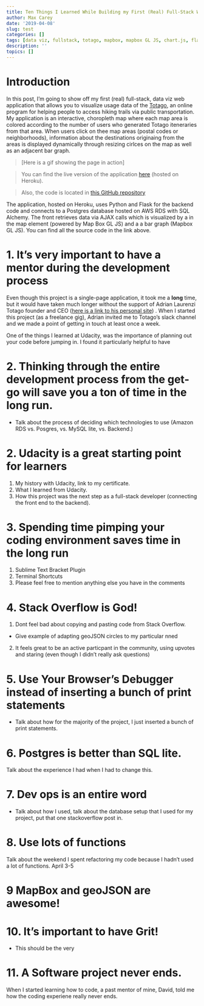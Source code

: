 ```yaml
---
title: Ten Things I Learned While Building my First (Real) Full-Stack Web App
author: Max Carey
date: '2019-04-08'
slug: test
categories: []
tags: [data viz, fullstack, totago, mapbox, mapbox GL JS, chart.js, flask, sqlalchemy, python, udacity]
description: ''
topics: []
---
```


# Introduction

In this post, I'm going to show off my first (real) full-stack, data viz web application that allows you to visualize usage data of the <a href="https://www.totago.com" target=blank>Totago</a>, an online program for helping people to access hiking trails via public transportation. My application is an interactive, choropleth map where each map area is colored according to the number of users who generated Totago iteneraries from that area. When users click on thee map areas (postal codes or neighborhoods), information about the destinations originaing from the areas is displayed dynamically through resizing cirlces on the map as well as an adjacent bar graph.

> [Here is a gif showing the page in action]

> You can find the live version of the application <a href="https://intense-plateau-81342.herokuapp.com/map/" target=blank>here</a> (hosted on Heroku).

> Also, the code is located in <a href="https://github.com/turnofftheapp/mapProj" target=blank>this GitHub repository</a>

The application, hosted on Heroku, uses Python and Flask for the backend code and connects to a Postgres database hosted on AWS RDS with SQL Alchemy. The front retrieves data via AJAX calls which is visualized by a in the map element (powered by Map Box GL JS) and a a bar graph (Mapbox GL JS). You can find all the source code in the link above. 

# 1. It's very important to have a mentor during the development process
Even though this project is a single-page application, it took me a **long** time, but it would have taken much longer without the support of Adrian Laurenzi Totago founder and CEO (<a href="http://adrianlaurenzi.com/my-cv/" target=blank>here is a link to his personal site</a>) . When I started this project (as a freelance gig), Adrian invited me to Totago's slack channel and we made a point of getting in touch at least once a week.

One of the things I learned at Udacity, was the importance of planning out your code before jumping in. I found it particularly helpful to have

# 2. Thinking through the entire development process from the get-go will save you a ton of time in the long run.
- Talk about the process of deciding which technologies to use (Amazon RDS vs. Posgres, vs. MySQL lite, vs. Backend.)

# 2. Udacity is a great starting point for learners
1. My history with Udacity, link to my certificate.
2. What I learned from Udacity.
3. How this project was the next step as a full-stack developer (connecting the front end to the backend).

# 3. Spending time pimping your coding environment saves time in the long run




1. Sublime Text Bracket Plugin
2. Terminal Shortcuts
3. Please feel free to mention anything else you have in the comments

# 4. Stack Overflow is God!
1. Dont feel bad about copying and pasting code from Stack Overflow.
- Give example of adapting geoJSON circles to my particular nned
2. It feels great to be an active particpant in the community, using upvotes and staring (even though I didn't really ask questions)

# 5. Use Your Browser's Debugger instead of inserting a bunch of print statements
- Talk about how for the majority of the project, I just inserted a bunch of print statements.


# 6. Postgres is better than SQL lite.
Talk about the experience I had when I had to change this.


# 7. Dev ops is an entire word
- Talk about how I used, talk about the database setup that I used for my project, put that one stackoverflow post in.

# 8. Use lots of functions
Talk about the weekend I spent refactoring my code because I hadn't used a lot of functions. April 3-5

# 9 MapBox and geoJSON are awesome!

# 10. It's important to have Grit!
- This should be the very 


# 11. A Software project never ends.
When I started learning how to code, a past mentor of mine, David, told me how the coding experiene really never ends.
